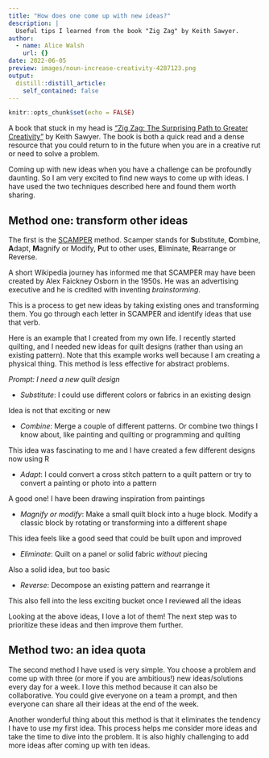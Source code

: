 ```yaml
---
title: "How does one come up with new ideas?"
description: |
  Useful tips I learned from the book "Zig Zag" by Keith Sawyer.
author:
  - name: Alice Walsh
    url: {}
date: 2022-06-05
preview: images/noun-increase-creativity-4287123.png
output:
  distill::distill_article:
    self_contained: false
---
```


```r
knitr::opts_chunk$set(echo = FALSE)
```

A book that stuck in my head is ["Zig Zag: The Surprising Path to Greater Creativity"](http://zigzagcreate.com) by Keith Sawyer. The book is both a quick read and a dense resource that you could return to in the future when you are in a creative rut or need to solve a problem.

Coming up with new ideas when you have a challenge can be profoundly daunting. So I am very excited to find new ways to come up with ideas. I have used the two techniques described here and found them worth sharing.

## Method one: transform other ideas

The first is the [SCAMPER](https://en.wikipedia.org/wiki/SCAMPER) method. Scamper stands for **S**ubstitute, **C**ombine, **A**dapt, **M**agnify or Modify, **P**ut to other uses, **E**liminate, **R**earrange or Reverse.

<aside>
A short Wikipedia journey has informed me that SCAMPER may have been created by Alex Faickney Osborn in the 1950s. He was an advertising executive and he is credited with inventing *brainstorming*.
</aside>

This is a process to get new ideas by taking existing ones and transforming them. You go through each letter in SCAMPER and identify ideas that use that verb.

Here is an example that I created from my own life. I recently started quilting, and I needed new ideas for quilt designs (rather than using an existing pattern). Note that this example works well because I am creating a physical thing. This method is less effective for abstract problems.

*Prompt: I need a new quilt design*

-   *Substitute*: I could use different colors or fabrics in an existing design

<aside>
Idea is not that exciting or new
</aside>

-   *Combine*: Merge a couple of different patterns. Or combine two things I know about, like painting and quilting or programming and quilting 

<aside>
This idea was fascinating to me and I have created a few different designs now using R
</aside>

-   *Adapt*: I could convert a cross stitch pattern to a quilt pattern or try to convert a painting or photo into a pattern 

<aside>
A good one! I have been drawing inspiration from paintings
</aside>

-   *Magnify* *or modify*: Make a small quilt block into a huge block. Modify a classic block by rotating or transforming into a different shape 

<aside>
This idea feels like a good seed that could be built upon and improved
</aside>

-   *Eliminate*: Quilt on a panel or solid fabric *without* piecing 

<aside>
Also a solid idea, but too basic
</aside>

-   *Reverse*: Decompose an existing pattern and rearrange it 

<aside>
This also fell into the less exciting bucket once I reviewed all the ideas
</aside>


Looking at the above ideas, I love a lot of them! The next step was to prioritize these ideas and then improve them further.

## Method two: an idea quota

The second method I have used is very simple. You choose a problem and come up with three (or more if you are ambitious!) new ideas/solutions every day for a week. I love this method because it can also be collaborative. You could give everyone on a team a prompt, and then everyone can share all their ideas at the end of the week.

Another wonderful thing about this method is that it eliminates the tendency I have to use my first idea. This process helps me consider more ideas and take the time to dive into the problem. It is also highly challenging to add more ideas after coming up with ten ideas.
